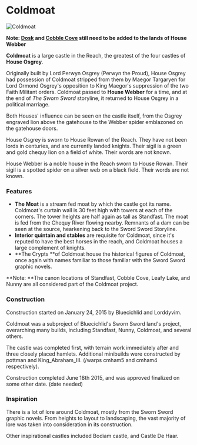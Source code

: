 

# Coldmoat

<Image src="https://cdn.sanity.io/images/1as7cn02/production/aa8610b72e707685222bc2622076177b3ceef736-1214x731.png?w=976&h=350&fit=crop&crop=center&auto=format" alt="Coldmoat" width={976} height={350}  />

<ProjectDetails
  floatRight
  region="Reach"
  house="House Webber"
  type="Castle"
  status="Completed"
  warp="/warp coldmoat"
  projectLead="Bluecichlid; Lorddyvim"
  dateStarted="January 24, 2015"
  dateCompleted="January 24, 2015"
/>

****Note: [Dosk](https://awoiaf.westeros.org/index.php/Dosk) and [Cobble Cove](https://awoiaf.westeros.org/index.php/Cobble_Cove) still need to be added to the lands of House Webber****

**Coldmoat** is a large castle in the Reach, the greatest of the four castles of **House Osgrey**.

Originally built by Lord Perwyn Osgrey (Perwyn the Proud), House Osgrey had possession of Coldmoat stripped from them by Maegor Targaryen for Lord Ormond Osgrey's opposition to King Maegor's suppression of the two Faith Militant orders. Coldmoat passed to **House Webber** for a time, and at the end of _The Sworn Sword_ storyline, it returned to House Osgrey in a political marriage.

Both Houses' influence can be seen on the castle itself, from the Osgrey engraved lion above the gatehouse to the Webber spider emblazoned on the gatehouse doors.

House Osgrey is sworn to House Rowan of the Reach. They have not been lords in centuries, and are currently landed knights. Their sigil is a green and gold chequy lion on a field of white. Their words are not known.

House Webber is a noble house in the Reach sworn to House Rowan. Their sigil is a spotted spider on a silver web on a black field. Their words are not known.

### Features

* **The Moat** is a stream fed moat by which the castle got its name. Coldmoat's curtain wall is 30 feet high with towers at each of the corners. The tower heights are half again as tall as Standfast. The moat is fed from the Chequy River flowing nearby. Remnants of a dam can be seen at the source, hearkening back to the Sword Sword Storyline.
* **Interior quintain and stables** are requisite for Coldmoat, since it's reputed to have the best horses in the reach, and Coldmoat houses a large complement of knights.
* **The Crypts **of Coldmoat house the historical figures of Coldmoat, once again with names familiar to those familiar with the Sword Sword graphic novels.

**Note: **The canon locations of Standfast, Cobble Cove, Leafy Lake, and Nunny are all considered part of the Coldmoat project.

### Construction

Construction started on January 24, 2015 by Bluecichlid and Lorddyvim.

Coldmoat was a subproject of Bluecichlid's Sworn Sword land's project, overarching many builds, including Standfast, Nunny, Coldmoat, and several others.

The castle was completed first, with terrain work immediately after and three closely placed hamlets. Additional minibuilds were constructed by pottman and King_Abraham_III. (/warps cmham5 and cmham4 respectively).

Construction completed June 18th 2015, and was approved finalized on some other date. (date needed)

### Inspiration

There is a lot of lore around Coldmoat, mostly from the Sworn Sword graphic novels. From heights to layout to landscaping, the vast majority of lore was taken into consideration in its construction.

Other inspirational castles included Bodiam castle, and Castle De Haar.